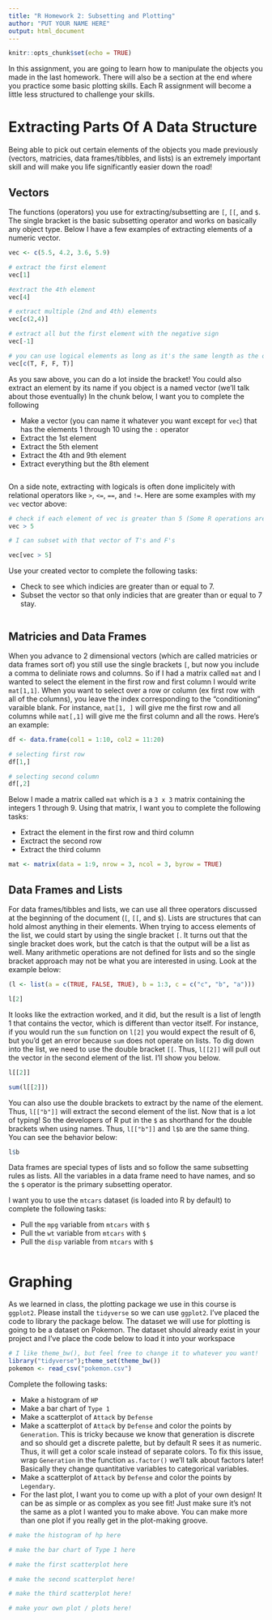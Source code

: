 ```yaml
---
title: "R Homework 2: Subsetting and Plotting"
author: "PUT YOUR NAME HERE"
output: html_document
---
```


```r
knitr::opts_chunk$set(echo = TRUE)
```

In this assignment, you are going to learn how to manipulate the objects you made in the last homework. There will also be a section at the end where you practice some basic plotting skills. Each R assignment will become a little less structured to challenge your skills. 

# Extracting Parts Of A Data Structure

Being able to pick out certain elements of the objects you made previously (vectors, matricies, data frames/tibbles, and lists) is an extremely important skill and will make you life significantly easier down the road!

## Vectors

The functions (operators) you use for extracting/subsetting are `[`, `[[`, and `$`. The single bracket is the basic subsetting operator and works on basically any object type. Below I have a few examples of extracting elements of a numeric vector. 

```r
vec <- c(5.5, 4.2, 3.6, 5.9)

# extract the first element
vec[1]

#extract the 4th element
vec[4]

# extract multiple (2nd and 4th) elements
vec[c(2,4)]

# extract all but the first element with the negative sign
vec[-1]

# you can use logical elements as long as it's the same length as the original dataset
vec[c(T, F, F, T)]
```


As you saw above, you can do a lot inside the bracket! You could also extract an element by its name if you object is a named vector (we'll talk about those eventually) In the chunk below, I want you to complete the following

 * Make a vector (you can name it whatever you want except for `vec`) that has the elements 1 through 10 using the `:` operator
 * Extract the 1st element
 * Extract the 5th element
 * Extract the 4th and 9th element
 * Extract everything but the 8th element
 
```r

```


On a side note, extracting with logicals is often done implicitely with relational operators like `>`, `<=`, `==`, and `!=`. Here are some examples with my `vec` vector above:

```r
# check if each element of vec is greater than 5 (Some R operations are vectorized). This gives me a vector of T's and F's.
vec > 5

# I can subset with that vector of T's and F's

vec[vec > 5]
```


Use your created vector to complete the following tasks:

 * Check to see which indicies are greater than or equal to 7.
 * Subset the vector so that only indicies that are greater than or equal to 7 stay.
 
```r

```
 
 
## Matricies and Data Frames
 
When you advance to 2 dimensional vectors (which are called matricies or data frames sort of) you still use the single brackets `[`, but now you include a comma to deliniate rows and columns. So if I had a matrix called `mat` and I wanted to select the element in the first row and first column I would write `mat[1,1]`. When you want to select over a row or column (ex first row with all of the columns), you leave the index corresponding to the "conditioning" varaible blank. For instance, `mat[1, ]` will give me the first row and all columns while `mat[,1]` will give me the first column and all the rows. Here's an example:

```r
df <- data.frame(col1 = 1:10, col2 = 11:20)

# selecting first row 
df[1,]

# selecting second column
df[,2]
```

Below I made a matrix called `mat` which is a `3 x 3` matrix containing the integers 1 through 9. Using that matrix, I want you to complete the following tasks:

* Extract the element in the first row and third column
* Exctract the second row
* Extract the third column

```r
mat <- matrix(data = 1:9, nrow = 3, ncol = 3, byrow = TRUE)


```




## Data Frames and Lists

For data frames/tibbles and lists, we can use all three operators discussed at the beginning of the document (`[`, `[[`, and `$`). Lists are structures that can hold almost anything in their elements. When trying to access elements of the list, we could start by using the single bracket `[`. It turns out that the single bracket does work, but the catch is that the output will be a list as well. Many arithmetic operations are not defined for lists and so the single bracket approach may not be what you are interested in using. Look at the example below:

```r
(l <- list(a = c(TRUE, FALSE, TRUE), b = 1:3, c = c("c", "b", "a")))

l[2]
```

It looks like the extraction worked, and it did, but the result is a list of length 1 that contains the vector, which is different than vector itself. For instance, if you would run the `sum` function on `l[2]` you would expect the result of 6, but you'd get an error because `sum` does not operate on lists. To dig down into the list, we need to use the double bracket `[[`. Thus, `l[[2]]` will pull out the vector in the second element of the list. I'll show you below.

```r
l[[2]]

sum(l[[2]])
```

You can also use the double brackets to extract by the name of the element. Thus, `l[["b"]]` will extract the second element of the list. Now that is a lot of typing! So the developers of R put in the `$` as shorthand for the double brackets when using names. Thus, `l[["b"]]` and `l$b` are the same thing. You can see the behavior below:

```r
l$b
```

Data frames are special types of lists and so follow the same subsetting rules as lists. All the variables in a data frame need to have names, and so the `$` operator is the primary subsetting operator.

I want you to use the `mtcars` dataset (is loaded into R by default) to complete the following tasks:

* Pull the `mpg` variable from `mtcars` with `$`
* Pull the `wt` variable from `mtcars` with `$`
* Pull the `disp` variable from `mtcars` with `$`

```r

```



# Graphing

As we learned in class, the plotting package we use in this course is `ggplot2`. Please install the `tidyverse` so we can use `ggplot2`. I've placed the code to library the package below. The dataset we will use for plotting is going to be a dataset on Pokemon. The dataset should already exist in your project and I've place the code below to load it into your workspace

```r
# I like theme_bw(), but feel free to change it to whatever you want!
library("tidyverse");theme_set(theme_bw())
pokemon <- read_csv("pokemon.csv")
```


Complete the following tasks:

* Make a histogram of `HP`
* Make a bar chart of ``Type 1``
* Make a scatterplot of `Attack` by `Defense`
* Make a scatterplot of `Attack` by `Defense` and color the points by `Generation`. This is tricky because we know that generation is discrete and so should get a discrete palette, but by default R sees it as numeric. Thus, it will get a color scale instead of separate colors. To fix this issue, wrap `Generation` in the function `as.factor()` we'll talk about factors later! Basically they change quantitative variables to categorical variables. 
* Make a scatterplot of `Attack` by `Defense` and color the points by `Legendary`.
* For the last plot, I want you to come up with a plot of your own design! It can be as simple or as complex as you see fit! Just make sure it's not the same as a plot I wanted you to make above. You can make more than one plot if you really get in the plot-making groove.

```r
# make the histogram of hp here

```

```r
# make the bar chart of Type 1 here

```

```r
# make the first scatterplot here

```

```r
# make the second scatterplot here!

```

```r
# make the third scatterplot here!

```

```r
# make your own plot / plots here!

```



